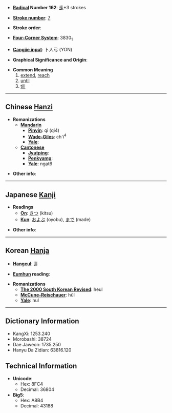 * '''[[Wiktionary:Chinese radical index| Radical]] Number 162''': [[Wiktionary:Chinese radical index 辵|辵]]+3 strokes

* '''[[Wiktionary:Chinese total strokes index|Stroke number]]''': [[Wiktionary:Chinese total strokes index 7|7]]

* '''Stroke order''': 

* '''[[Wiktionary:Chinese four corner index|Four-Corner System]]''': 3830<sub>1</sub>

* '''[[Wiktionary:Chinese Cangjie index|Cangjie input]]''': 卜人弓 (YON)

* '''Graphical Significance and Origin''': 

* '''Common Meaning'''
*#[[extend]], [[reach]]
*# [[until]]
*# [[till]]


----

== Chinese [[Hanzi]] ==

* '''Romanizations'''
** '''[[Mandarin]]'''
*** '''[[Pinyin]]''': qì (qi4)
*** '''[[Wade-Giles]]''': ch'i<sup>4</sup>
*** '''[[Yale]]''': 
** '''[[Cantonese]]'''
*** '''[[Jyutping]]''':
*** '''[[Penkyamp]]''': 
*** '''[[Yale]]''': ngat6

* '''Other info''': 

----

== Japanese [[Kanji]] ==

* '''Readings'''
** '''[[On]]''': [[きつ]] (kitsu)
** '''[[Kun]]''': [[およぶ]] (oyobu), [[まで]] (made)

* '''Other info''':  

----

== Korean [[Hanja]] ==

* '''[[Hangeul]]''': 흘

* '''[[Eumhun]] reading''': 

* '''Romanizations'''
** '''[[The 2000 South Korean Revised Romanization|The 2000 South Korean Revised]]''': heul
** '''[[McCune-Reischauer]]''': hŭl
** '''[[Yale]]''': hul

----

== Dictionary Information ==

* KangXi: 1253.240
* Morobashi: 38724
* Dae Jaweon: 1735.250
* Hanyu Da Zidian: 63816.120

== Technical Information ==

* '''Unicode''':
** Hex: 8FC4
** Decimal: 36804
* '''Big5''':
** Hex: A8B4
** Decimal: 43188